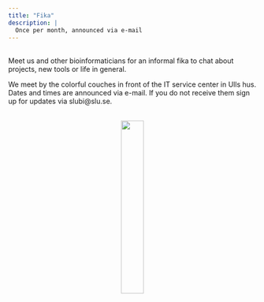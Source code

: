 ```yaml
---
title: "Fika"
description: |
  Once per month, announced via e-mail
---
```


<br>
Meet us and other bioinformaticians for an informal fika to chat about projects, new tools or life in general. 

We meet by the colorful couches in front of the IT service center in Ulls hus. Dates and times are announced via e-mail. If you do not receive them sign up for updates via slubi@slu.se. 

<br>
<center>
![](images/slubi-cup.svg){#id .class width=30%}
</center>